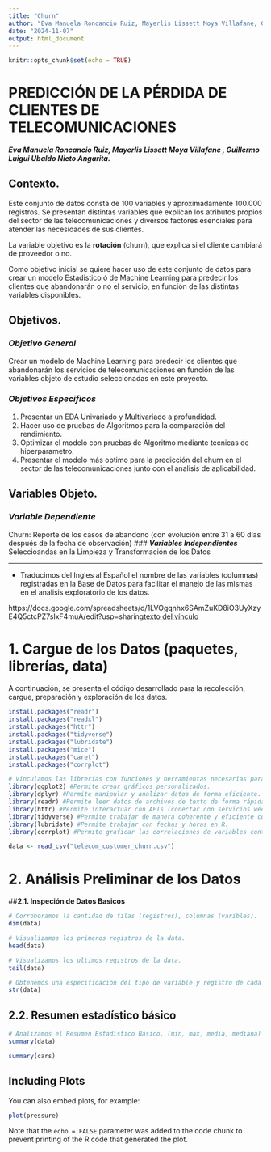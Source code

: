 ```yaml
---
title: "Churn"
author: "Eva Manuela Roncancio Ruiz, Mayerlis Lissett Moya Villafane, Guillermo Luigui Ubaldo Nieto Angarita."
date: "2024-11-07"
output: html_document
---
```


```r
knitr::opts_chunk$set(echo = TRUE)
```

# **PREDICCIÓN DE LA PÉRDIDA DE CLIENTES DE TELECOMUNICACIONES**

***Eva Manuela Roncancio Ruiz, Mayerlis Lissett Moya Villafane
, Guillermo Luigui Ubaldo Nieto Angarita.***

## **Contexto.**

Este conjunto de datos consta de 100 variables y aproximadamente 100.000 registros. Se presentan distintas variables que explican los atributos propios del sector de las telecomunicaciones y diversos factores esenciales para atender las necesidades de sus clientes.

La variable objetivo es la **rotación** (churn), que explica si el cliente cambiará de proveedor o no.

Como objetivo inicial se quiere hacer uso de este conjunto de datos para crear un modelo Estadistico ó de Machine Learning para predecir los clientes que abandonarán o no el servicio, en función de las distintas variables disponibles.

## **Objetivos.**

### ***Objetivo General***
Crear un modelo de Machine Learning para predecir los clientes que abandonarán los servicios de telecomunicaciones en función de las variables objeto de estudio seleccionadas en este proyecto.

### ***Objetivos Especificos***

1.   Presentar un EDA Univariado y Multivariado a profundidad.
2.   Hacer uso de pruebas de Algoritmos para la comparación del rendimiento.
3.   Optimizar el modelo con pruebas de Algoritmo mediante tecnicas de hiperparametro.
4.   Presentar el modelo más optimo para la predicción del churn en el sector de las telecomunicaciones junto con el analisis de aplicabilidad.


## **Variables Objeto.**

### ***Variable Dependiente***
Churn: Reporte de los casos de abandono (con evolución entre 31 a 60 días después de la fecha de observación)
### ***Variables Independientes***
Seleccioandas en la Limpieza y Transformación de los Datos

---

- Traducimos del Ingles al Español el nombre de las variables (columnas) registradas en la Base de Datos para facilitar el manejo de las mismas en el analisis exploratorio de los datos.

https://docs.google.com/spreadsheets/d/1LVOgqnhx6SAmZuKD8iO3UyXzyE4Q5ctcPZ7sIxF4muA/edit?usp=sharing[texto del vínculo](https://)

# **1. Cargue de los Datos (paquetes, librerías, data)**
A continuación, se presenta el código desarrollado para la recolección, cargue, preparación y exploración de los datos.


```r
install.packages("readr")
install.packages("readxl")
install.packages("httr")
install.packages("tidyverse")
install.packages("lubridate")
install.packages("mice")
install.packages("caret")
install.packages("corrplot")
```

```r
# Vinculamos las librerías con funciones y herramientas necesarias para el despliegue de la data.
library(ggplot2) #Permite crear gráficos personalizados.
library(dplyr) #Permite manipular y analizar datos de forma eficiente.
library(readr) #Permite leer datos de archivos de texto de forma rápida.
library(httr) #Permite interactuar con APIs (conectar con servicios wed).
library(tidyverse) #Permite trabajar de manera coherente y eficiente con datos tabulares.
library(lubridate) #Permite trabajar con fechas y horas en R.
library(corrplot) #Permite graficar las correlaciones de variables continuas.
```

```r
data <- read_csv("telecom_customer_churn.csv")
```
# **2. Análisis Preliminar de los Datos**

##**2.1. Inspeción de Datos Basicos**

```r
# Corroboramos la cantidad de filas (registros), columnas (varibles).
dim(data)
```
```r
# Visualizamos los primeros registros de la data.
head(data)
```

```r
# Visualizamos los ultimos registros de la data.
tail(data)
```

```r
# Obtenemos una especificación del tipo de variable y registro de cada columna.
str(data)
```

## **2.2. Resumen estadístico básico**

```r
# Analizamos el Resumen Estadístico Básico. (min, max, media, mediana)
summary(data)
```



```r
summary(cars)
```

## Including Plots

You can also embed plots, for example:

```r
plot(pressure)
```

Note that the `echo = FALSE` parameter was added to the code chunk to prevent printing of the R code that generated the plot.

